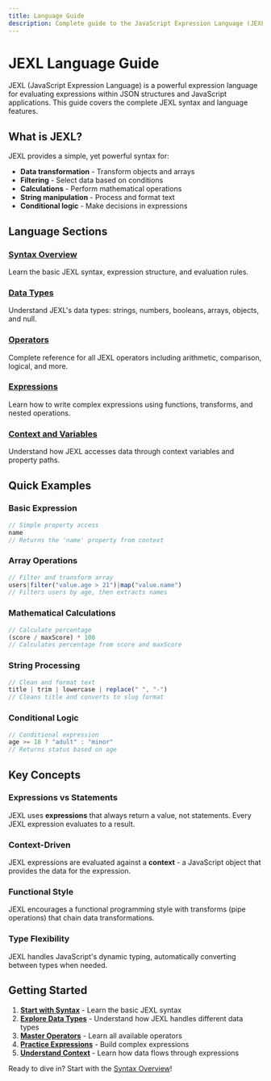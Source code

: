 ```yaml
---
title: Language Guide
description: Complete guide to the JavaScript Expression Language (JEXL) syntax and features
---
```


# JEXL Language Guide

JEXL (JavaScript Expression Language) is a powerful expression language for evaluating expressions within JSON structures and JavaScript applications. This guide covers the complete JEXL syntax and language features.

## What is JEXL?

JEXL provides a simple, yet powerful syntax for:
- **Data transformation** - Transform objects and arrays
- **Filtering** - Select data based on conditions  
- **Calculations** - Perform mathematical operations
- **String manipulation** - Process and format text
- **Conditional logic** - Make decisions in expressions

## Language Sections

### [Syntax Overview](./syntax)
Learn the basic JEXL syntax, expression structure, and evaluation rules.

### [Data Types](./data-types)
Understand JEXL's data types: strings, numbers, booleans, arrays, objects, and null.

### [Operators](./operators)
Complete reference for all JEXL operators including arithmetic, comparison, logical, and more.

### [Expressions](./expressions)
Learn how to write complex expressions using functions, transforms, and nested operations.

### [Context and Variables](./context)
Understand how JEXL accesses data through context variables and property paths.

## Quick Examples

### Basic Expression
```javascript
// Simple property access
name
// Returns the 'name' property from context
```

### Array Operations
```javascript
// Filter and transform array
users|filter("value.age > 21")|map("value.name")
// Filters users by age, then extracts names
```

### Mathematical Calculations
```javascript
// Calculate percentage
(score / maxScore) * 100
// Calculates percentage from score and maxScore
```

### String Processing
```javascript
// Clean and format text
title | trim | lowercase | replace(" ", "-")
// Cleans title and converts to slug format
```

### Conditional Logic
```javascript
// Conditional expression
age >= 18 ? "adult" : "minor"
// Returns status based on age
```

## Key Concepts

### Expressions vs Statements
JEXL uses **expressions** that always return a value, not statements. Every JEXL expression evaluates to a result.

### Context-Driven
JEXL expressions are evaluated against a **context** - a JavaScript object that provides the data for the expression.

### Functional Style
JEXL encourages a functional programming style with transforms (pipe operations) that chain data transformations.

### Type Flexibility
JEXL handles JavaScript's dynamic typing, automatically converting between types when needed.

## Getting Started

1. **[Start with Syntax](./syntax)** - Learn the basic JEXL syntax
2. **[Explore Data Types](./data-types)** - Understand how JEXL handles different data types
3. **[Master Operators](./operators)** - Learn all available operators
4. **[Practice Expressions](./expressions)** - Build complex expressions
5. **[Understand Context](./context)** - Learn how data flows through expressions

Ready to dive in? Start with the [Syntax Overview](./syntax)!